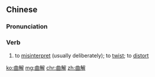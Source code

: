 ==Chinese==
{{zh-forms}}

===Pronunciation===
{{zh-pron
|m=qūjiě
|c=kuk1 gaai2
|mn=khiok-kái
|cat=v
}}

===Verb===
{{zh-verb}}

# to [[misinterpret]] (usually deliberately); to [[twist]]; to [[distort]]

[[ko:曲解]]
[[mg:曲解]]
[[chr:曲解]]
[[zh:曲解]]